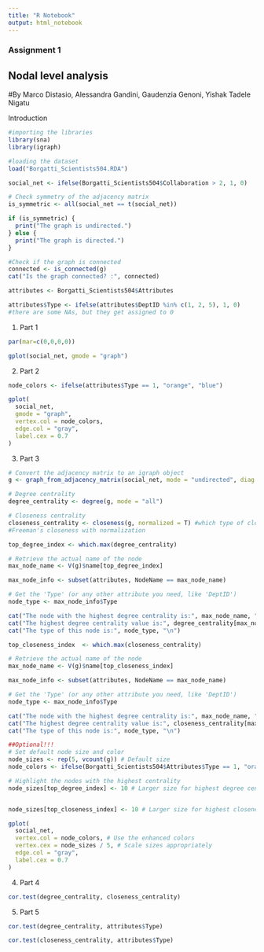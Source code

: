 ---
title: "R Notebook"
output: html_notebook
---

### Assignment 1
## Nodal level analysis

#By Marco Distasio, Alessandra Gandini, Gaudenzia Genoni, Yishak Tadele Nigatu


Introduction

```{r}
#importing the libraries
library(sna)
library(igraph)
```


```{r}
#loading the dataset
load("Borgatti_Scientists504.RDA")
```

```{r}
social_net <- ifelse(Borgatti_Scientists504$Collaboration > 2, 1, 0)
```

```{r}
# Check symmetry of the adjacency matrix
is_symmetric <- all(social_net == t(social_net))

if (is_symmetric) {
  print("The graph is undirected.")
} else {
  print("The graph is directed.")
}
```

```{r}
#Check if the graph is connected
connected <- is_connected(g)
cat("Is the graph connected? :", connected)
```

```{r}
attributes <- Borgatti_Scientists504$Attributes
```

```{r}
attributes$Type <- ifelse(attributes$DeptID %in% c(1, 2, 5), 1, 0)
#there are some NAs, but they get assigned to 0
```



1. Part 1

```{r}
par(mar=c(0,0,0,0))
```

```{r}
gplot(social_net, gmode = "graph")
```


2. Part 2

```{r}
node_colors <- ifelse(attributes$Type == 1, "orange", "blue")
```

```{r}
gplot(
  social_net,
  gmode = "graph",
  vertex.col = node_colors, 
  edge.col = "gray",        
  label.cex = 0.7          
)
```


3. Part 3

```{r}
# Convert the adjacency matrix to an igraph object
g <- graph_from_adjacency_matrix(social_net, mode = "undirected", diag = FALSE)
```

```{r}
# Degree centrality
degree_centrality <- degree(g, mode = "all")
```


```{r}
# Closeness centrality
closeness_centrality <- closeness(g, normalized = T) #which type of closeness?
#Freeman's closeness with normalization
```


```{r}
top_degree_index <- which.max(degree_centrality)

# Retrieve the actual name of the node
max_node_name <- V(g)$name[top_degree_index]

max_node_info <- subset(attributes, NodeName == max_node_name)

# Get the 'Type' (or any other attribute you need, like 'DeptID')
node_type <- max_node_info$Type

cat("The node with the highest degree centrality is:", max_node_name, "\n")
cat("The highest degree centrality value is:", degree_centrality[max_node_index], "\n")
cat("The type of this node is:", node_type, "\n")
```


```{r}
top_closeness_index  <- which.max(closeness_centrality)

# Retrieve the actual name of the node
max_node_name <- V(g)$name[top_closeness_index]

max_node_info <- subset(attributes, NodeName == max_node_name)

# Get the 'Type' (or any other attribute you need, like 'DeptID')
node_type <- max_node_info$Type

cat("The node with the highest degree centrality is:", max_node_name, "\n")
cat("The highest degree centrality value is:", closeness_centrality[max_node_index], "\n")
cat("The type of this node is:", node_type, "\n")
```


```{r}
##Optional!!!
# Set default node size and color
node_sizes <- rep(5, vcount(g)) # Default size
node_colors <- ifelse(Borgatti_Scientists504$Attributes$Type == 1, "orange", "blue") # Existing colors

# Highlight the nodes with the highest centrality
node_sizes[top_degree_index] <- 10 # Larger size for highest degree centrality


node_sizes[top_closeness_index] <- 10 # Larger size for highest closeness centrality

gplot(
  social_net,
  vertex.col = node_colors, # Use the enhanced colors
  vertex.cex = node_sizes / 5, # Scale sizes appropriately
  edge.col = "gray",
  label.cex = 0.7
)


```


4. Part 4

```{r}
cor.test(degree_centrality, closeness_centrality)
```


5. Part 5

```{r}
cor.test(degree_centrality, attributes$Type)
```

```{r}
cor.test(closeness_centrality, attributes$Type)
```







